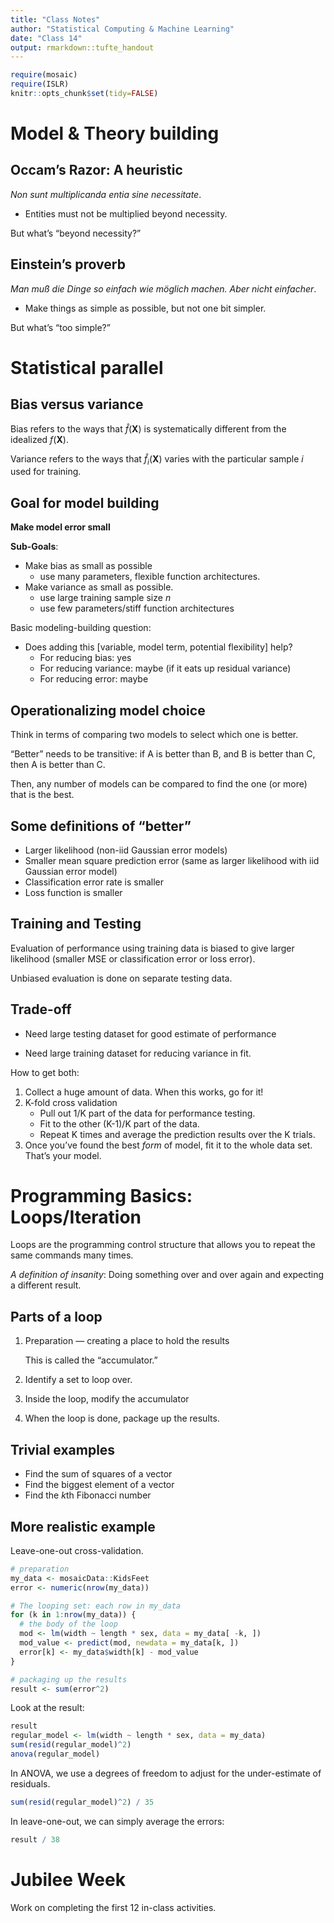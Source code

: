 ```yaml
---
title: "Class Notes"
author: "Statistical Computing & Machine Learning"
date: "Class 14"
output: rmarkdown::tufte_handout
---
```


```r
require(mosaic)
require(ISLR)
knitr::opts_chunk$set(tidy=FALSE)
```



# Model & Theory building

## Occam's Razor: A heuristic

*Non sunt multiplicanda entia sine necessitate*.

* Entities must not be multiplied beyond necessity.

But what's "beyond necessity?"

## Einstein's proverb

*Man muß die Dinge so einfach wie möglich machen. Aber nicht einfacher*.

* Make things as simple as possible, but not one bit simpler.

But what's "too simple?"

# Statistical parallel

## Bias versus variance

Bias refers to the ways that $\hat{f}({\mathbf X})$ is systematically different from the idealized $f({\mathbf X})$.

Variance refers to the ways that $\hat{f}_i({\mathbf X})$ varies with the particular sample $i$ used for training.

## Goal for model building

**Make model error small**

**Sub-Goals**:

* Make bias as small as possible
    - use many parameters, flexible function architectures.
* Make variance as small as possible.
    - use large training sample size $n$
    - use few parameters/stiff function architectures
    
Basic modeling-building question:  

- Does adding this [variable, model term, potential flexibility] help?
    - For reducing bias: yes
    - For reducing variance: maybe (if it eats up residual variance)
    - For reducing error: maybe
    
## Operationalizing model choice

Think in terms of comparing two models to select which one is better.

"Better" needs to be transitive: if A is better than B, and B is better than C, then A is better than C.

Then, any number of models can be compared to find the one (or more) that is the best.

## Some definitions of "better"

* Larger likelihood (non-iid Gaussian error models)
* Smaller mean square prediction error (same as larger likelihood with iid Gaussian error model)
* Classification error rate is smaller
* Loss function is smaller

## Training and Testing

Evaluation of performance using training data is biased to give larger likelihood (smaller MSE or classification error or loss error).

Unbiased evaluation is done on separate testing data.

## Trade-off

* Need large testing dataset for good estimate of performance

* Need large training dataset for reducing variance in fit.

How to get both:

1. Collect a huge amount of data.  When this works, go for it!
2. K-fold cross validation
    - Pull out 1/K part of the data for performance testing.
    - Fit to the other (K-1)/K part of the data.
    - Repeat K times and average the prediction results over the K trials.
3. Once you've found the best *form* of model, fit it to the whole data set.  That's your model.

# Programming Basics: Loops/Iteration

Loops are the programming control structure that allows you to repeat the same commands many times.

*A definition of insanity*: Doing something over and over again and expecting a different result.

## Parts of a loop

1. Preparation --- creating a place to hold the results

    This is called the "accumulator."
    
2. Identify a set to loop over.
3. Inside the loop, modify the accumulator
4. When the loop is done, package up the results.

## Trivial examples

* Find the sum of squares of a vector
* Find the biggest element of a vector
* Find the $k$th Fibonacci number

## More realistic example

Leave-one-out cross-validation.

```r
# preparation
my_data <- mosaicData::KidsFeet
error <- numeric(nrow(my_data))

# The looping set: each row in my_data
for (k in 1:nrow(my_data)) {
  # the body of the loop
  mod <- lm(width ~ length * sex, data = my_data[ -k, ])
  mod_value <- predict(mod, newdata = my_data[k, ])
  error[k] <- my_data$width[k] - mod_value
}

# packaging up the results
result <- sum(error^2)
```
  
Look at the result:
```r
result
regular_model <- lm(width ~ length * sex, data = my_data)
sum(resid(regular_model)^2)
anova(regular_model)
```

In ANOVA, we use a degrees of freedom to adjust for the under-estimate of residuals.

```r
sum(resid(regular_model)^2) / 35
```

In leave-one-out, we can simply average the errors:
```r
result / 38
```
    


# Jubilee Week

Work on completing the first 12 in-class activities.

